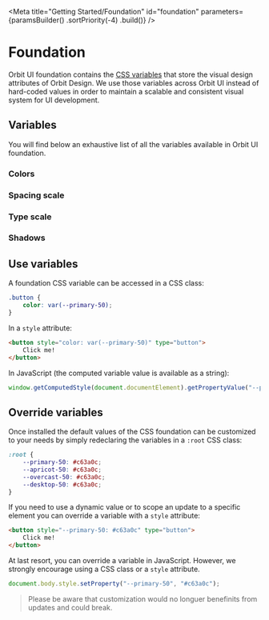 
<Meta
    title="Getting Started/Foundation"
    id="foundation"
    parameters={paramsBuilder()
        .sortPriority(-4)
        .build()}
/>

# Foundation

Orbit UI foundation contains the [CSS variables](https://developer.mozilla.org/en-US/docs/Web/CSS/Using_CSS_custom_properties) that store the visual design attributes of Orbit Design. We use those variables across Orbit UI instead of hard-coded values in order to maintain a scalable and consistent visual system for UI development.

## Variables

You will find below an exhaustive list of all the variables available in Orbit UI foundation.

### Colors

<FoundationFile relativeFilePath="/core/colors/brand.css" />
<FoundationFile relativeFilePath="/core/colors/ui.css" />
<FoundationFile relativeFilePath="/core/colors/primary.css" />
<FoundationFile relativeFilePath="/themes/apricot.css" />
<FoundationFile relativeFilePath="/themes/overcast.css" />
<FoundationFile relativeFilePath="/themes/desktop.css" />

### Spacing scale

<FoundationFile relativeFilePath="/core/spacing-scale.css" />

### Type scale

<FoundationFile relativeFilePath="/core/type-scale.css" />

### Shadows

<FoundationFile relativeFilePath="/core/shadows.css" />

## Use variables

A foundation CSS variable can be accessed in a CSS class:

```css
.button {
    color: var(--primary-50);
}
```

In a `style` attribute:

```html
<button style="color: var(--primary-50)" type="button">
    Click me!
</button>
```

In JavaScript (the computed variable value is available as a string):

```javascript
window.getComputedStyle(document.documentElement).getPropertyValue("--primary-50");
```

## Override variables

Once installed the default values of the CSS foundation can be customized to your needs by simply redeclaring the variables in a `:root` CSS class:

```css
:root {
    --primary-50: #c63a0c;
    --apricot-50: #c63a0c;
    --overcast-50: #c63a0c;
    --desktop-50: #c63a0c;
}
```

If you need to use a dynamic value or to scope an update to a specific element you can override a variable with a `style` attribute:

```html
<button style="--primary-50: #c63a0c" type="button">
    Click me!
</button>
```

At last resort, you can override a variable in JavaScript. However, we strongly encourage using a CSS class or a `style` attribute.

```javascript
document.body.style.setProperty("--primary-50", "#c63a0c");
```

> Please be aware that customization would no longuer benefinits from updates and could break.
